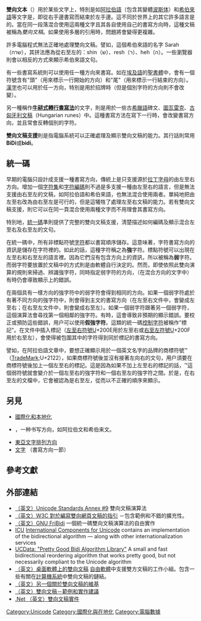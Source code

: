 {{Refimprove|time=2018-01-31}}

'''雙向文本'''（{{lang-en|Bi-directional text}}）用於某些文字上，特別是如[[阿拉伯字母|阿拉伯語]]（包含其變體[[波斯体|波斯体]]）和[[希伯來字母|希伯來語]]等文字是{{le|由右至左書寫|Right-to-left}}，即從右手邊書寫而結束於左手邊。這不同於世界上的其它許多語言是{{le|由左至右書寫|Left-to-right}}的。當在同一段落混合使用這兩種文字且其各自使用自己的書寫方向時，這種文稿被稱為''雙向文稿''。如果使用多層的引用時，問題將會變得更複雜。

許多電腦程式無法正確地處理雙向文稿。譬如，這個希伯來語的名字 Sarah （שרה），其拼法應為從右至左的：shin（ש）、resh（ר）、heh（ה）。一些瀏覽器則會以相反的方式來顯示希伯來語文句。

有一些書寫系統則可以使用任一種方向來書寫。如在[[埃及語|埃及語]]的[[聖書體|聖書體]]中，會有一個符號含有"頭"（用來標示一行開始的方向）和"尾"（用來標示一行結束的方向）。[[漢字|漢字]]也可以用於任一方向，特別是用於招牌時（但是個別字符的方向則不會改變）。

另一種稱作'''[[牛耕式轉行書寫法|牛耕式轉行書寫法]]'''的文字，則是用於一些古[[希臘語|希臘語]]碑文、[[圖瓦雷克|圖瓦雷克]]、[[古匈牙利文稿|古匈牙利文稿]]（Hungarian runes）中。這種書寫方法在寫下一行時，會改變書寫方向，並且常會反轉個別的字符。

'''雙向文稿支援'''則是指電腦系統可以正確處理及顯示雙向文稿的能力。其行話則常用'''BiDi'''或'''bidi'''。

== 統一碼 ==
早期的電腦只設計成支援一種書寫方向，傳統上是只支援源於[[拉丁字母|拉丁字母]]的由左至右方向。增加一個[[字符集|字符集]]和[[字符編碼|字符編碼]]則不過是多支援一種由左至右的語言，但是無法支援由右至左的文稿，如阿拉伯語和希伯來語，也無法混合使用兩者。單純地把由左至右改為由右至左是可行的，但是這犧牲了處理左至右文稿的能力。若有雙向文稿支援，則它可以在同一頁混合使用兩種文字而不用理會其書寫方向。

特別地，[[統一碼|統一碼]]準則提供了完整的雙向文稿支援，清楚描述如何編碼及顯示混合左至右及右至左的文句。

在統一碼中，所有非標點符號[[字符|字符]]都以書寫順序儲存。這意味著，字符書寫方向的資訊是儲存在字符裡的。如此的話，這種字符稱之為'''強'''字符。標點符號可以出現在左至右和右至左的語言裡。因為它們沒有包含方向上的資訊，所以被稱為'''弱'''字符。而弱字符要放置於文稿中的方式則是由軟體自行決定的。然而，即使依照此雙向演算的規則來掃過、辨識強字符，同時指定弱字符的方向，（在混合方向的文字中）有時仍會導致顯示上的錯誤。

在兩個具有一樣方向的強字符中的弱字符會得到相同的方向。如果一個弱字符處於有著不同方向的強字符中，則會得到主文的書寫方向（在左至右文件中，會變成左至右；在右至左文件中，則會變成右至左）。如果一個弱字符跟著另一個弱字符，這個演算法會尋找第一個相鄰的強字符。有時，這會導致非預期的顯示錯誤。要校正或預防這些錯誤，用户可以使用'''假強字符'''。這類的統一碼[[控制字符|控制字符]]被稱作"標記"。在文件中插入標記（[[左至右符號|左至右符號]]U+200E用於左至右或[[右至左符號|右至左符號]]U+200F用於右至左），會使得被包圍其中的字符得到同於標記的書寫方向。

譬如，在阿拉伯語文章中，要想正確顯示用於一個英文名字的品牌的商標符號™ （[[商標|TradeMark]];U+2122），如果商標符號後並沒有接著左向右的文句，用户須要在商標符號後加上一個左至右的標記。這是因為如果不加上左至右的標記的話，™這個弱符號就會變介於一個左至右的強字符和一個右至左的強字符之間。於是，在右至左的文檔中，它會被認為是右至左，從而以不正確的順序來顯示。

== 另見 ==
* [[國際化和本地化|國際化和本地化]]
* {{link-en|从右到左|Right-to-left}}，一种书写方向，如阿拉伯文和希伯来文。
* [[東亞文字排列方向|東亞文字排列方向]]
* [[文字|文字]] （書寫方向一節）

== 參考文獻 ==
{{Reflist}}

== 外部連結 ==
* [http://www.unicode.org/reports/tr9/ （英文）Unicode Standards Annex #9] {{Wayback|url=http://www.unicode.org/reports/tr9/ |date=20180704025903 }} 雙向文稿演算法
* [http://www.w3.org/TR/i18n-html-tech-bidi/ （英文）W3C 對於編寫雙向網頁文稿的指引] {{Wayback|url=http://www.w3.org/TR/i18n-html-tech-bidi/ |date=20210507182905 }} －包含範例和不錯的擴充性。
* [http://fribidi.org/ （英文）GNU FriBidi] {{Wayback|url=http://fribidi.org/ |date=20130820160704 }} 一個統一碼雙向文稿演算法的自由實作
* [http://www.icu-project.org/ ICU] {{Wayback|url=http://www.icu-project.org/ |date=20210526173827 }} [[International_Components_for_Unicode|International Components for Unicode]] contains an implementation of the bidirectional algorithm — along with other internationalization services
* [https://web.archive.org/web/20030604190424/http://crl.nmsu.edu/~mleisher/ucdata.html UCData: "Pretty Good Bidi Algorithm Library"] A small and fast bidirectional reordering algorithm that works pretty good, but not necessarily compliant to the Unicode algorithm
* [https://web.archive.org/web/20081120180910/http://bidi.info/ （英文）桌面軟體上的雙向文稿] [[自由軟體|自由軟體]]中支援雙方文稿的工作小組。包含一些有關在[[計算機系統|計算機系統]]中雙向文稿的鏈結。
* [https://web.archive.org/web/20130925143040/http://mac.plonter.co.il/plonwiki/BidiWiki （英文）另一個關於雙向文稿的維基]
* [http://freenet-homepage.de/prilop/bidirectional-text.html （英文）雙向文稿－範例和實作建議] {{Wayback|url=http://freenet-homepage.de/prilop/bidirectional-text.html |date=20090227223458 }}
* [http://nbidi.sf.net .Net （英文）雙向文稿實件]
[[Category:Unicode|Category:Unicode]]
[[Category:國際化與在地化|Category:國際化與在地化]]
[[Category:電腦數據|Category:電腦數據]]